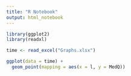 ```yaml
---
title: "R Notebook"
output: html_notebook
---
```


```r
library(ggplot2)
library(readxl)
```

```r
time <- read_excel("Graphs.xlsx")
```

```r
ggplot(data = time) +
  geom_point(mapping = aes(x = l, y = MedQ))
```

